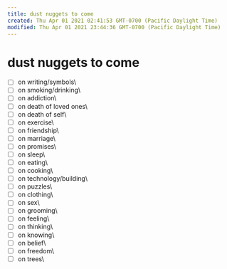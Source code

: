```yaml
---
title: dust nuggets to come
created: Thu Apr 01 2021 02:41:53 GMT-0700 (Pacific Daylight Time)
modified: Thu Apr 01 2021 23:44:36 GMT-0700 (Pacific Daylight Time)
---
```


# dust nuggets to come

- [ ] on writing/symbols\
- [ ] on smoking/drinking\
- [ ] on addiction\
- [ ] on death of loved ones\
- [ ] on death of self\
- [ ] on exercise\
- [ ] on friendship\
- [ ] on marriage\
- [ ] on promises\
- [ ] on sleep\
- [ ] on eating\
- [ ] on cooking\
- [ ] on technology/building\
- [ ] on puzzles\
- [ ] on clothing\
- [ ] on sex\
- [ ] on grooming\
- [ ] on feeling\
- [ ] on thinking\
- [ ] on knowing\
- [ ] on belief\
- [ ] on freedom\
- [ ] on trees\
